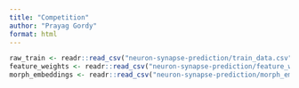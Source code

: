 ```yaml
---
title: "Competition"
author: "Prayag Gordy"
format: html
---
```


```r
raw_train <- readr::read_csv("neuron-synapse-prediction/train_data.csv")
feature_weights <- readr::read_csv("neuron-synapse-prediction/feature_weights.csv")
morph_embeddings <- readr::read_csv("neuron-synapse-prediction/morph_embeddings.csv")
```



